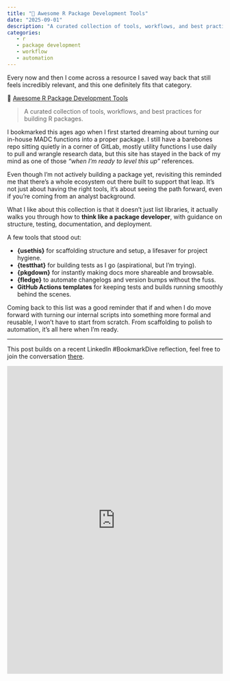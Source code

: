 ```yaml
---
title: "📌 Awesome R Package Development Tools"
date: "2025-09-01"
description: "A curated collection of tools, workflows, and best practices for building R packages, perfect for making the leap from analyst scripts to reusable infrastructure."
categories:
   - r
   - package development
   - workflow
   - automation
---
```


Every now and then I come across a resource I saved way back that still feels incredibly relevant, and this one definitely fits that category.

📌 [Awesome R Package Development Tools](https://indrajeetpatil.github.io/awesome-r-pkgtools/)

> A curated collection of tools, workflows, and best practices for building R packages.

I bookmarked this ages ago when I first started dreaming about turning our in-house MADC functions into a proper package. I still have a barebones repo sitting quietly in a corner of GitLab, mostly utility functions I use daily to pull and wrangle research data, but this site has stayed in the back of my mind as one of those *“when I’m ready to level this up”* references.

Even though I’m not actively building a package yet, revisiting this reminded me that there's a whole ecosystem out there built to support that leap. It’s not just about having the right tools, it's about seeing the path forward, even if you're coming from an analyst background.

What I like about this collection is that it doesn’t just list libraries, it actually walks you through how to **think like a package developer**, with guidance on structure, testing, documentation, and deployment.

A few tools that stood out:

- **{usethis}** for scaffolding structure and setup, a lifesaver for project hygiene.
- **{testthat}** for building tests as I go (aspirational, but I’m trying).
- **{pkgdown}** for instantly making docs more shareable and browsable.
- **{fledge}** to automate changelogs and version bumps without the fuss.
- **GitHub Actions templates** for keeping tests and builds running smoothly behind the scenes.

Coming back to this list was a good reminder that if and when I do move forward with turning our internal scripts into something more formal and reusable, I won’t have to start from scratch. From scaffolding to polish to automation, it's all here when I’m ready.

---

This post builds on a recent LinkedIn #BookmarkDive reflection, feel free to join the conversation [there](https://www.linkedin.com/posts/mirandaleigh_awesome-r-package-development-tools-activity-7368309675768958976-xhB1?utm_source=share&utm_medium=member_desktop&rcm=ACoAAAlIdLkBFtiJzHRZxK10HWpjPNqHsthrMgg).

<iframe src="https://www.linkedin.com/embed/feed/update/urn:li:share:7368309674833629185?collapsed=1" height="719" width="504" frameborder="0" allowfullscreen="" title="Embedded post"></iframe>
